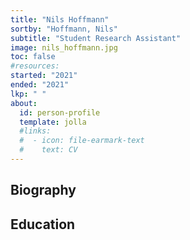 ```yaml
---
title: "Nils Hoffmann"
sortby: "Hoffmann, Nils"
subtitle: "Student Research Assistant"
image: nils_hoffmann.jpg
toc: false
#resources: 
started: "2021"
ended: "2021"
lkp: " "
about:
  id: person-profile
  template: jolla
  #links:
  #  - icon: file-earmark-text
  #    text: CV
---
```


:::{#person-profile}
:::

## Biography

## Education